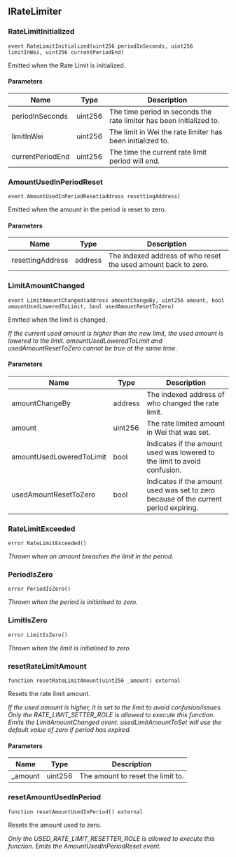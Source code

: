 ## IRateLimiter

### RateLimitInitialized

```solidity
event RateLimitInitialized(uint256 periodInSeconds, uint256 limitInWei, uint256 currentPeriodEnd)
```

Emitted when the Rate Limit is initialized.

#### Parameters

| Name | Type | Description |
| ---- | ---- | ----------- |
| periodInSeconds | uint256 | The time period in seconds the rate limiter has been initialized to. |
| limitInWei | uint256 | The limit in Wei the rate limiter has been initialized to. |
| currentPeriodEnd | uint256 | The time the current rate limit period will end. |

### AmountUsedInPeriodReset

```solidity
event AmountUsedInPeriodReset(address resettingAddress)
```

Emitted when the amount in the period is reset to zero.

#### Parameters

| Name | Type | Description |
| ---- | ---- | ----------- |
| resettingAddress | address | The indexed address of who reset the used amount back to zero. |

### LimitAmountChanged

```solidity
event LimitAmountChanged(address amountChangeBy, uint256 amount, bool amountUsedLoweredToLimit, bool usedAmountResetToZero)
```

Emitted when the limit is changed.

_If the current used amount is higher than the new limit, the used amount is lowered to the limit.
amountUsedLoweredToLimit and usedAmountResetToZero cannot be true at the same time._

#### Parameters

| Name | Type | Description |
| ---- | ---- | ----------- |
| amountChangeBy | address | The indexed address of who changed the rate limit. |
| amount | uint256 | The rate limited amount in Wei that was set. |
| amountUsedLoweredToLimit | bool | Indicates if the amount used was lowered to the limit to avoid confusion. |
| usedAmountResetToZero | bool | Indicates if the amount used was set to zero because of the current period expiring. |

### RateLimitExceeded

```solidity
error RateLimitExceeded()
```

_Thrown when an amount breaches the limit in the period._

### PeriodIsZero

```solidity
error PeriodIsZero()
```

_Thrown when the period is initialised to zero._

### LimitIsZero

```solidity
error LimitIsZero()
```

_Thrown when the limit is initialised to zero._

### resetRateLimitAmount

```solidity
function resetRateLimitAmount(uint256 _amount) external
```

Resets the rate limit amount.

_If the used amount is higher, it is set to the limit to avoid confusion/issues.
Only the RATE_LIMIT_SETTER_ROLE is allowed to execute this function.
Emits the LimitAmountChanged event.
usedLimitAmountToSet will use the default value of zero if period has expired._

#### Parameters

| Name | Type | Description |
| ---- | ---- | ----------- |
| _amount | uint256 | The amount to reset the limit to. |

### resetAmountUsedInPeriod

```solidity
function resetAmountUsedInPeriod() external
```

Resets the amount used to zero.

_Only the USED_RATE_LIMIT_RESETTER_ROLE is allowed to execute this function.
Emits the AmountUsedInPeriodReset event._

